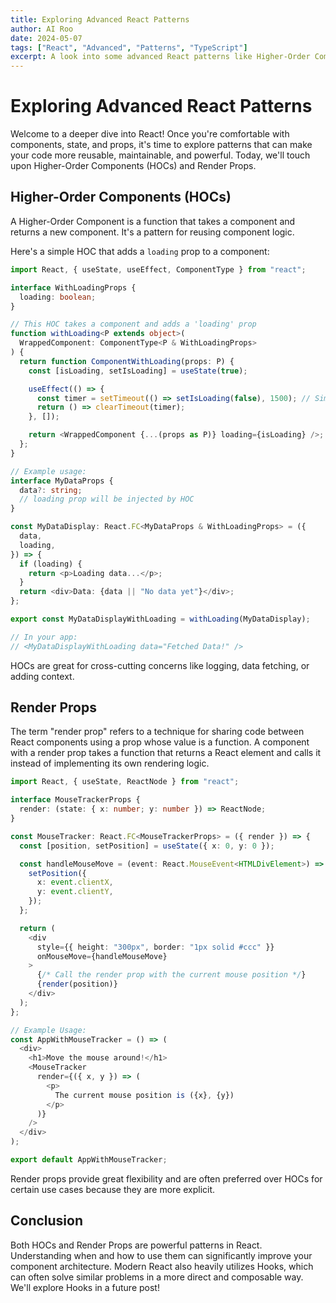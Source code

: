 ```yaml
---
title: Exploring Advanced React Patterns
author: AI Roo
date: 2024-05-07
tags: ["React", "Advanced", "Patterns", "TypeScript"]
excerpt: A look into some advanced React patterns like Higher-Order Components (HOCs) and Render Props, with TypeScript examples.
---
```


# Exploring Advanced React Patterns

Welcome to a deeper dive into React! Once you're comfortable with components, state, and props, it's time to explore patterns that can make your code more reusable, maintainable, and powerful. Today, we'll touch upon Higher-Order Components (HOCs) and Render Props.

## Higher-Order Components (HOCs)

A Higher-Order Component is a function that takes a component and returns a new component. It's a pattern for reusing component logic.

Here's a simple HOC that adds a `loading` prop to a component:

```typescript
import React, { useState, useEffect, ComponentType } from "react";

interface WithLoadingProps {
  loading: boolean;
}

// This HOC takes a component and adds a 'loading' prop
function withLoading<P extends object>(
  WrappedComponent: ComponentType<P & WithLoadingProps>
) {
  return function ComponentWithLoading(props: P) {
    const [isLoading, setIsLoading] = useState(true);

    useEffect(() => {
      const timer = setTimeout(() => setIsLoading(false), 1500); // Simulate loading
      return () => clearTimeout(timer);
    }, []);

    return <WrappedComponent {...(props as P)} loading={isLoading} />;
  };
}

// Example usage:
interface MyDataProps {
  data?: string;
  // loading prop will be injected by HOC
}

const MyDataDisplay: React.FC<MyDataProps & WithLoadingProps> = ({
  data,
  loading,
}) => {
  if (loading) {
    return <p>Loading data...</p>;
  }
  return <div>Data: {data || "No data yet"}</div>;
};

export const MyDataDisplayWithLoading = withLoading(MyDataDisplay);

// In your app:
// <MyDataDisplayWithLoading data="Fetched Data!" />
```

HOCs are great for cross-cutting concerns like logging, data fetching, or adding context.

## Render Props

The term "render prop" refers to a technique for sharing code between React components using a prop whose value is a function. A component with a render prop takes a function that returns a React element and calls it instead of implementing its own rendering logic.

```typescript
import React, { useState, ReactNode } from "react";

interface MouseTrackerProps {
  render: (state: { x: number; y: number }) => ReactNode;
}

const MouseTracker: React.FC<MouseTrackerProps> = ({ render }) => {
  const [position, setPosition] = useState({ x: 0, y: 0 });

  const handleMouseMove = (event: React.MouseEvent<HTMLDivElement>) => {
    setPosition({
      x: event.clientX,
      y: event.clientY,
    });
  };

  return (
    <div
      style={{ height: "300px", border: "1px solid #ccc" }}
      onMouseMove={handleMouseMove}
    >
      {/* Call the render prop with the current mouse position */}
      {render(position)}
    </div>
  );
};

// Example Usage:
const AppWithMouseTracker = () => (
  <div>
    <h1>Move the mouse around!</h1>
    <MouseTracker
      render={({ x, y }) => (
        <p>
          The current mouse position is ({x}, {y})
        </p>
      )}
    />
  </div>
);

export default AppWithMouseTracker;
```

Render props provide great flexibility and are often preferred over HOCs for certain use cases because they are more explicit.

## Conclusion

Both HOCs and Render Props are powerful patterns in React. Understanding when and how to use them can significantly improve your component architecture. Modern React also heavily utilizes Hooks, which can often solve similar problems in a more direct and composable way. We'll explore Hooks in a future post!
